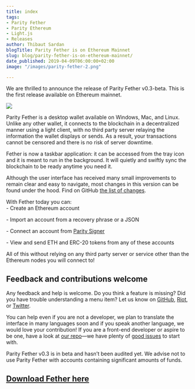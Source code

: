 ```yaml
---
title: index
tags:
- Parity Fether
- Parity Ethereum
- Light.js
- Releases
author: Thibaut Sardan
blogTitle: Parity Fether is on Ethereum Mainnet
slug: blog/parity-fether-is-on-ethereum-mainnet/
date_published: 2019-04-09T06:00:00+02:00
image: "/images/parity-fether-2.png"

---
```

We are thrilled to announce the release of Parity Fether v0.3-beta. This is the first release available on Ethereum mainnet.

![](/images/parity-fether-pasted-image-0.png)

Parity Fether is a desktop wallet available on Windows, Mac, and Linux. Unlike any other wallet, it connects to the blockchain in a decentralized manner using a light client, with no third party server relaying the information the wallet displays or sends. As a result, your transactions cannot be censored and there is no risk of server downtime.

Fether is now a taskbar application: it can be accessed from the tray icon and it is meant to run in the background. It will quietly and swiftly sync the blockchain to be ready anytime you need it.

Although the user interface has received many small improvements to remain clear and easy to navigate, most changes in this version can be found under the hood. Find on GitHub [the list of changes](https://github.com/paritytech/fether/releases).

With Fether today you can:  
\- Create an Ethereum account

\- Import an account from a recovery phrase or a JSON

\- Connect an account from [Parity Signer](https://github.com/paritytech/parity-signer)

\- View and send ETH and ERC-20 tokens from any of these accounts  
  
All of this without relying on any third party server or service other than the Ethereum nodes you will connect to!

## Feedback and contributions welcome

Any feedback and help is welcome. Do you think a feature is missing? Did you have trouble understanding a menu item? Let us know on [GitHub](https://github.com/paritytech/fether/issues/new), [Riot](https://riot.im/app/#/group/+parity:matrix.parity.io), or [Twitter](https://twitter.com/paritytech).

You can help even if you are not a developer, we plan to translate the interface in many languages soon and if you speak another language, we would love your contribution! If you are a front-end developer or aspire to be one, have a look at [our repo](https://github.com/paritytech/fether/)—we have plenty of [good issues](https://github.com/paritytech/fether/issues?q=is%3Aissue+is%3Aopen+label%3A%22good+first+issue%22) to start with.

Parity Fether v0.3 is in beta and hasn’t been audited yet. We advise not to use Parity Fether with accounts containing significant amounts of funds.

## [**Download Fether here**](https://github.com/paritytech/fether/releases)